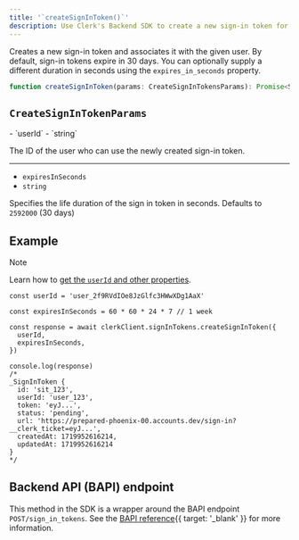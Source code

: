 ```yaml
---
title: '`createSignInToken()`'
description: Use Clerk's Backend SDK to create a new sign-in token for a given user.
---
```


Creates a new sign-in token and associates it with the given user. By default, sign-in tokens expire in 30 days. You can optionally supply a different duration in seconds using the `expires_in_seconds` property.

```ts
function createSignInToken(params: CreateSignInTokensParams): Promise<SignInToken>
```

## `CreateSignInTokenParams`

<Properties>
  - `userId`
  - `string`

  The ID of the user who can use the newly created sign-in token.

  ---

  - `expiresInSeconds`
  - `string`

  Specifies the life duration of the sign in token in seconds. Defaults to `2592000` (30 days)
</Properties>

## Example

> [!NOTE]
> Learn how to [get the `userId` and other properties](/docs/references/backend/quickstart#get-the-user-id-and-other-properties).

```tsx
const userId = 'user_2f9RVdIOe8JzGlfc3HWwXDg1AaX'

const expiresInSeconds = 60 * 60 * 24 * 7 // 1 week

const response = await clerkClient.signInTokens.createSignInToken({
  userId,
  expiresInSeconds,
})

console.log(response)
/*
_SignInToken {
  id: 'sit_123',
  userId: 'user_123',
  token: 'eyJ...',
  status: 'pending',
  url: 'https://prepared-phoenix-00.accounts.dev/sign-in?__clerk_ticket=eyJ...',
  createdAt: 1719952616214,
  updatedAt: 1719952616214
}
*/
```

## Backend API (BAPI) endpoint

This method in the SDK is a wrapper around the BAPI endpoint `POST/sign_in_tokens`. See the [BAPI reference](/docs/reference/backend-api/tag/Sign-in-Tokens#operation/CreateSignInToken){{ target: '_blank' }} for more information.
